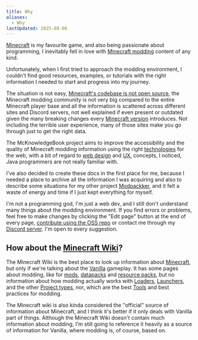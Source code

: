 ```yaml
---
title: Why
aliases:
  - Why
lastUpdated: 2025-08-06
---
```


[Minecraft](/minecraft) is my favourite game, and also being passionate about programming, I inevitably fell in love with [Minecraft modding](/modding) content of any kind.

Unfortunately, when I first tried to approach the modding environment, I couldn't find good resources, examples, or tutorials with the right information I needed to start and progress into my journey.

The situation is not easy, [Minecraft's codebase is not open source](/minecraftsobfuscatedcodebase), the Minecraft modding community is not very big compared to the entire Minecraft player base and all the information is scattered across different sites and Discord servers, not well explained if even present or outdated given the many breaking changes every [Minecraft version](/versions) introduces. Not including the terrible user experience, many of those sites make you go through just to get the right data.

The McKnowledgeBook project aims to improve the accessibility and the quality of Minecraft modding information using the right [technologies](/tech) for the web, with a bit of regard to [web design](https://en.wikipedia.org/wiki/Web_design) and [UX](https://en.wikipedia.org/wiki/User_experience), concepts, I noticed, Java programmers are not really familiar with.

I've also decided to create these docs in the first place for me, because I needed a place to archive all the information I was acquiring and also to describe some situations for my other project [Modpackker](/modpackker), and it felt a waste of energy and time if I just kept everything for myself.

I'm not a programming god, I'm just a web dev, and I still don't understand many things about the modding environment. If you find errors or problems, feel free to make changes by clicking the "Edit page" button at the end of every page, [contribute using the OSS repo](https://github.com/t1xx1/mcknowledgebook) or contact me through my [Discord server](https://discord.gg/gaDqYhxyzB). I'm open to every suggestion.

## How about the [Minecraft Wiki](/minecraftwiki)?

The Minecraft Wiki is the best place to look up information about [Minecraft](/minecraft), but only if we're talking about the [Vanilla](/vanilla) gameplay. It has some pages about modding, like for [mods](https://minecraft.wiki/mod), [datapacks](https://minecraft.wiki/data_pack) and [resource packs](https://minecraft.wiki/resource_pack), but no information about how modding actually works with [Loaders](/loader), [Launchers](/launcher), and the other [Project types](/projecttype), nor, which are the best [Tools](/tools) and best practices for modding.

The Minecraft wiki is also kinda considered the "official" source of information about Minecraft, and I think it's better if it only deals with Vanilla part of things. Although the Minecraft Wiki doesn't contain much information about modding, I'm still going to reference it heavily as a source of information for Vanilla, where modding is, of course, based on. 